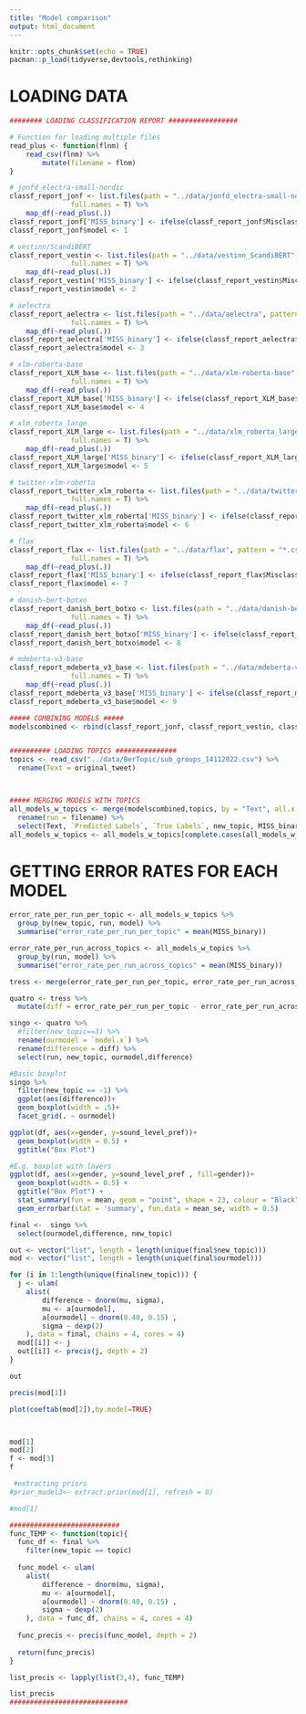 ```yaml
---
title: "Model comparison"
output: html_document
---
```


```r
knitr::opts_chunk$set(echo = TRUE)
pacman::p_load(tidyverse,devtools,rethinking)
```

# LOADING DATA

```r
######## LOADING CLASSIFICATION REPORT #################

# Function for loading multiple files
read_plus <- function(flnm) {
    read_csv(flnm) %>% 
        mutate(filename = flnm)
}

# jonfd_electra-small-nordic
classf_report_jonf <- list.files(path = "../data/jonfd_electra-small-nordic", pattern = "*.csv", 
               full.names = T) %>% 
    map_df(~read_plus(.))
classf_report_jonf['MISS_binary'] <- ifelse(classf_report_jonf$Misclassification == "TRUE", 1, 0) 
classf_report_jonf$model <- 1

# vestinn/ScandiBERT
classf_report_vestin <- list.files(path = "../data/vestinn_ScandiBERT", pattern = "*.csv", 
               full.names = T) %>% 
    map_df(~read_plus(.))
classf_report_vestin['MISS_binary'] <- ifelse(classf_report_vestin$Misclassification == "TRUE", 1, 0) 
classf_report_vestin$model <- 2

# aelectra
classf_report_aelectra <- list.files(path = "../data/aelectra", pattern = "*.csv", 
               full.names = T) %>% 
    map_df(~read_plus(.))
classf_report_aelectra['MISS_binary'] <- ifelse(classf_report_aelectra$Misclassification == "TRUE", 1, 0) 
classf_report_aelectra$model <- 3

# xlm-roberta-base
classf_report_XLM_base <- list.files(path = "../data/xlm-roberta-base", pattern = "*.csv", 
               full.names = T) %>% 
    map_df(~read_plus(.))
classf_report_XLM_base['MISS_binary'] <- ifelse(classf_report_XLM_base$Misclassification == "TRUE", 1, 0)
classf_report_XLM_base$model <- 4

# xlm_roberta_large
classf_report_XLM_large <- list.files(path = "../data/xlm_roberta_large", pattern = "*.csv", 
               full.names = T) %>% 
    map_df(~read_plus(.))
classf_report_XLM_large['MISS_binary'] <- ifelse(classf_report_XLM_large$Misclassification == "TRUE", 1, 0)
classf_report_XLM_large$model <- 5

# twitter-xlm-roberta
classf_report_twitter_xlm_roberta <- list.files(path = "../data/twitter-xlm-roberta", pattern = "*.csv", 
               full.names = T) %>% 
    map_df(~read_plus(.))
classf_report_twitter_xlm_roberta['MISS_binary'] <- ifelse(classf_report_twitter_xlm_roberta$Misclassification == "TRUE", 1, 0)
classf_report_twitter_xlm_roberta$model <- 6

# flax
classf_report_flax <- list.files(path = "../data/flax", pattern = "*.csv", 
               full.names = T) %>% 
    map_df(~read_plus(.))
classf_report_flax['MISS_binary'] <- ifelse(classf_report_flax$Misclassification == "TRUE", 1, 0)
classf_report_flax$model <- 7

# danish-bert-botxo
classf_report_danish_bert_botxo <- list.files(path = "../data/danish-bert-botxo", pattern = "*.csv", 
               full.names = T) %>% 
    map_df(~read_plus(.))
classf_report_danish_bert_botxo['MISS_binary'] <- ifelse(classf_report_danish_bert_botxo$Misclassification == "TRUE", 1, 0)
classf_report_danish_bert_botxo$model <- 8

# mdeberta-v3-base
classf_report_mdeberta_v3_base <- list.files(path = "../data/mdeberta-v3-base", pattern = "*.csv", 
               full.names = T) %>% 
    map_df(~read_plus(.))
classf_report_mdeberta_v3_base['MISS_binary'] <- ifelse(classf_report_mdeberta_v3_base$Misclassification == "TRUE", 1, 0)
classf_report_mdeberta_v3_base$model <- 9

##### COMBINING MODELS #####
modelscombined <- rbind(classf_report_jonf, classf_report_vestin, classf_report_aelectra, classf_report_XLM_base, classf_report_XLM_large, classf_report_twitter_xlm_roberta, classf_report_flax,classf_report_danish_bert_botxo, classf_report_mdeberta_v3_base)


########## LOADING TOPICS ###############
topics <- read_csv("../data/BerTopic/sub_groups_14112022.csv") %>% 
  rename(Text = original_tweet) 



##### MERGING MODELS WITH TOPICS
all_models_w_topics <- merge(modelscombined,topics, by = "Text", all.x = T, all.y = F) %>% 
  rename(run = filename) %>% 
  select(Text, `Predicted Labels`, `True Labels`, new_topic, MISS_binary, run, model)
all_models_w_topics <- all_models_w_topics[complete.cases(all_models_w_topics), ] # removing rows with NA's in topic (50 rows of which 10 were in Arabic)
```

# GETTING ERROR RATES FOR EACH MODEL
```r
error_rate_per_run_per_topic <- all_models_w_topics %>% 
  group_by(new_topic, run, model) %>% 
  summarise("error_rate_per_run_per_topic" = mean(MISS_binary))

error_rate_per_run_across_topics <- all_models_w_topics %>% 
  group_by(run, model) %>% 
  summarise("error_rate_per_run_across_topics" = mean(MISS_binary))

tress <- merge(error_rate_per_run_per_topic, error_rate_per_run_across_topics, by = "run", all.x = T, all.y = F)

quatro <- tress %>% 
  mutate(diff = error_rate_per_run_per_topic - error_rate_per_run_across_topics)

singo <- quatro %>% 
  #filter(new_topic==3) %>% 
  rename(ourmodel = `model.x`) %>% 
  rename(difference = diff) %>% 
  select(run, new_topic, ourmodel,difference)
```

```r
#Basic boxplot
singo %>% 
  filter(new_topic == -1) %>% 
  ggplot(aes(difference))+
  geom_boxplot(width = .5)+
  facet_grid(. ~ ourmodel)

ggplot(df, aes(x=gender, y=sound_level_pref))+
  geom_boxplot(width = 0.5) +
  ggtitle("Box Plot")

#E.g. boxplot with layers
ggplot(df, aes(x=gender, y=sound_level_pref , fill=gender))+
  geom_boxplot(width = 0.5) +
  ggtitle("Box Plot") +
  stat_summary(fun = mean, geom = "point", shape = 23, colour = "Black") + 
  geom_errorbar(stat = 'summary', fun.data = mean_se, width = 0.5)

```


```r
final <-  singo %>% 
  select(ourmodel,difference, new_topic)

out <- vector("list", length = length(unique(final$new_topic)))
mod <- vector("list", length = length(unique(final$ourmodel)))

for (i in 1:length(unique(final$new_topic))) {
  j <- ulam(
    alist(
        difference ~ dnorm(mu, sigma),
        mu <- a[ourmodel],
        a[ourmodel] ~ dnorm(0.40, 0.15) ,
        sigma ~ dexp(2) 
    ), data = final, chains = 4, cores = 4)
  mod[[i]] <- j
  out[[i]] <- precis(j, depth = 2)
}

out

precis(mod[1])

plot(coeftab(mod[2]),by.model=TRUE)



mod[1]
mod[2]
f <- mod[3]
f

 #extracting priors
#prior_model3<- extract.prior(mod[1], refresh = 0)

#mod[1]

```





```r
###########################
func_TEMP <- function(topic){
  func_df <- final %>% 
    filter(new_topic == topic)
  
  func_model <- ulam(
    alist(
        difference ~ dnorm(mu, sigma),
        mu <- a[ourmodel],
        a[ourmodel] ~ dnorm(0.40, 0.15) ,
        sigma ~ dexp(2) 
    ), data = func_df, chains = 4, cores = 4)
  
  func_precis <- precis(func_model, depth = 2)
  
  return(func_precis)
}

list_precis <- lapply(list(3,4), func_TEMP)

list_precis
#############################
```




